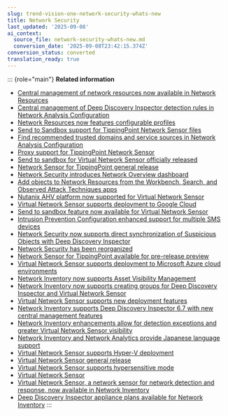 ```yaml
---
slug: trend-vision-one-network-security-whats-new
title: Network Security
last_updated: '2025-09-08'
ai_context:
  source_file: network-security-whats-new.md
  conversion_date: '2025-09-08T23:42:15.374Z'
conversion_status: converted
translation_ready: true
---
```


::: {role="main"}
**Related information**

- [Central management of network resources now available in Network Resources](network-resources-central-mgmt.mdx)
- [Central management of Deep Discovery Inspector detection rules in Network Analysis Configuration](ddi-rules-in-nac.mdx)
- [Network Resources now features configurable profiles](network-resources-profiles.mdx)
- [Send to Sandbox support for TippingPoint Network Sensor files](send-sandbox-tp-xns.mdx)
- [Find recommended trusted domains and service sources in Network Analysis Configuration](recommend-trusted-domains.mdx)
- [Proxy support for TippingPoint Network Sensor](proxy-support-for-xns-for-tp.mdx)
- [Send to sandbox for Virtual Network Sensor officially released](send-sandbox-vns-official-release.mdx)
- [Network Sensor for TippingPoint general release](network-sensor-for-tp-ga.mdx)
- [Network Security introduces Network Overview dashboard](network-overview-dashboard.mdx)
- [Add objects to Network Resources from the Workbench, Search, and Observed Attack Techniques apps](whats-new-add-network-resources-2.mdx)
- [Nutanix AHV platform now supported for Virtual Network Sensor](ahv-support-virtual-network-sensor.mdx)
- [Virtual Network Sensor supports deployment to Google Cloud](vns-supports-google-cloud.mdx)
- [Send to sandbox feature now available for Virtual Network Sensor](sandbox-virtual-network-sensor.mdx)
- [Intrusion Prevention Configuration enhanced support for multiple SMS devices](ipc-enhanced-support-SMS.mdx)
- [Network Security now supports direct synchronization of Suspicious Objects with Deep Discovery Inspector](network-security-direct-sync-ddi.mdx)
- [Network Security has been reorganized](network-security-reorganized.mdx)
- [Network Sensor for TippingPoint available for pre-release preview](network-sensor-tippingpoint-preview.mdx)
- [Virtual Network Sensor supports deployment to Microsoft Azure cloud environments](network-sensor-azure-cloud.mdx)
- [Network Inventory now supports Asset Visibility Management](network-inventory-asset-visibility.mdx)
- [Network Inventory now supports creating groups for Deep Discovery Inspector and Virtual Network Sensor](network-inventory-ddi-sensors.mdx)
- [Virtual Network Sensor supports new deployment features](network-sensor-new-deployment.mdx)
- [Network Inventory supports Deep Discovery Inspector 6.7 with new central management features](network-inventory-ddi-6-7.mdx)
- [Network Inventory enhancements allow for detection exceptions and greater Virtual Network Sensor visibility](network-inventory-great-visibility.mdx)
- [Network Inventory and Network Analytics provide Japanese language support](network-inventory-japanese-support.mdx)
- [Virtual Network Sensor supports Hyper-V deployment](network-sensor-hyper-v.mdx)
- [Virtual Network Sensor general release](network-sensor-general-release.mdx)
- [Virtual Network Sensor supports hypersensitive mode](network-sensor-hypersensitive-mode.mdx)
- [Virtual Network Sensor](virtual-network-sensor-whats-new.mdx)
- [Virtual Network Sensor, a network sensor for network detection and response, now available in Network Inventory](network-sensor-detection-response.mdx)
- [Deep Discovery Inspector appliance plans available for Network Inventory](ddi-plans-network-inventory.mdx)
:::
